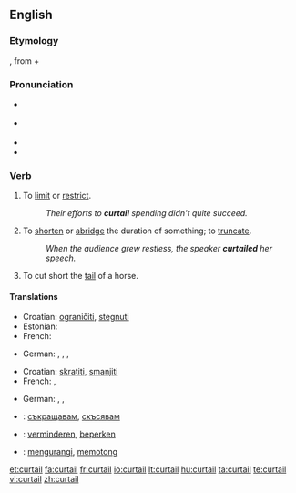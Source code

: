 {{was wotd|2007|August|30}}
==English==

===Etymology===
{{OF.}} {{term|courtault|courtault|which has been shortened}}, from {{term|court|court|short}} + {{term||-ault}}

===Pronunciation===
* {{italbrac|[[RP]]}} {{IPA|/kɜːˈteɪl/}}
* {{italbrac|US}} {{IPA|/kɚˈteɪl/}}
* {{audio|en-us-curtail.ogg|Audio (US)}}
* {{rhymes|eɪl}}

===Verb===
{{en-verb}}

# To [[limit]] or [[restrict]].
#: ''Their efforts to '''curtail''' spending didn't quite succeed.''
# To [[shorten]] or [[abridge]] the duration of something; to [[truncate]].
#: ''When the audience grew restless, the speaker '''curtailed''' her speech.''
# {{obsolete}} To cut short the [[tail]] of a horse.

====Translations====
{{trans-top|to limit or restrict}}
* Croatian: [[ograničiti]], [[stegnuti]]
* Estonian: {{t|et|piirama}}
* French: {{t+|fr|restreindre}}
{{trans-mid}}
* German: {{t-|de|beschränken}}, {{t-|de|beschneiden}}, {{t-|de|drosseln}}, {{t-|de|kürzen}}
{{trans-bottom}}

{{trans-top|to shorten or abridge}}
* Croatian: [[skratiti]], [[smanjiti]]
* French: {{t+|fr|écourter}}, {{t+|fr|abréger}}
{{trans-mid}}
* German: {{t-|de|beschneiden}}, {{t-|de|stutzen}}, {{t-|de|verkürzen}}
{{trans-bottom}}

{{checktrans-top}}
* {{ttbc|Bulgarian}}: [[съкращавам]], [[скъсявам]]
* {{ttbc|Dutch}}: [[verminderen]], [[beperken]]
* {{ttbc|Indonesian}}: [[kurang|mengurangi]], [[potong|memotong]]
{{checktrans-bottom}}

[[et:curtail]]
[[fa:curtail]]
[[fr:curtail]]
[[io:curtail]]
[[lt:curtail]]
[[hu:curtail]]
[[ta:curtail]]
[[te:curtail]]
[[vi:curtail]]
[[zh:curtail]]